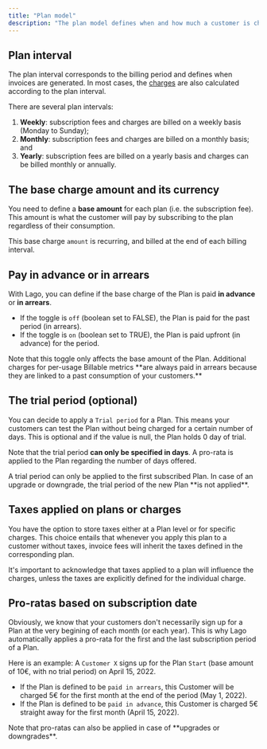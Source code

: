 ```yaml
---
title: "Plan model"
description: "The plan model defines when and how much a customer is charged."
---
```


## Plan interval[](#plan-interval "Direct link to heading")

The plan interval corresponds to the billing period and defines when invoices
are generated. In most cases, the [charges](/guide/plans/charges) are also calculated
according to the plan interval.

There are several plan intervals:

1. **Weekly**: subscription fees and charges are billed on a weekly basis
   (Monday to Sunday);
2. **Monthly**: subscription fees and charges are billed on a monthly basis; and
3. **Yearly**: subscription fees are billed on a yearly basis and charges can be
   billed monthly or annually.

## The base charge amount and its currency[](#the-base-charge-amount-and-its-currency "Direct link to heading")

You need to define a **base amount** for each plan (i.e. the subscription fee).
This amount is what the customer will pay by subscribing to the plan regardless
of their consumption.

This base charge `amount` is recurring, and billed at the end of each billing
interval.

## Pay in advance or in arrears[](#pay-in-advance-or-in-arrears "Direct link to heading")

With Lago, you can define if the base charge of the Plan is paid **in advance**
or **in arrears**.

- If the toggle is `off` (boolean set to FALSE), the Plan is paid for the past
  period (in arrears).
- If the toggle is `on` (boolean set to TRUE), the Plan is paid upfront (in
  advance) for the period.

<Note>
  Note that this toggle only affects the base amount of the Plan. Additional
  charges for per-usage Billable metrics **are always paid in arrears because
  they are linked to a past consumption of your customers.**
</Note>

## The trial period (optional)[](#the-trial-period-optional "Direct link to heading")

You can decide to apply a `Trial period` for a Plan. This means your customers
can test the Plan without being charged for a certain number of days. This is
optional and if the value is null, the Plan holds 0 day of trial.

Note that the trial period **can only be specified in days**. A pro-rata is
applied to the Plan regarding the number of days offered.

<Warning>
  A trial period can only be applied to the first subscribed Plan. In case of an
  upgrade or downgrade, the trial period of the new Plan **is not applied**.
</Warning>

## Taxes applied on plans or charges

You have the option to store taxes either at a Plan level or for specific charges. 
This choice entails that whenever you apply this plan to a customer without taxes, 
invoice fees will inherit the taxes defined in the corresponding plan.

<Info>
  It's important to acknowledge that taxes applied to a plan will influence the charges, 
  unless the taxes are explicitly defined for the individual charge.
</Info>


## Pro-ratas based on subscription date[](#pro-ratas-based-on-subscription-date "Direct link to heading")

Obviously, we know that your customers don't necessarily sign up for a Plan at
the very begining of each month (or each year). This is why Lago automatically
applies a pro-rata for the first and the last subscription period of a Plan.

Here is an example: A `Customer X` signs up for the Plan `Start` (base amount of
10€, with no trial period) on April 15, 2022\.

- If the Plan is defined to be `paid in arrears`, this Customer will be charged
  5€ for the first month at the end of the period (May 1, 2022).
- If the Plan is defined to be `paid in advance`, this Customer is charged 5€
  straight away for the first month (April 15, 2022).

<Note>
  Note that pro-ratas can also be applied in case of **upgrades or downgrades**.
</Note>
